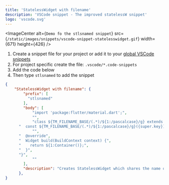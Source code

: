 ```yaml
---
title: 'StatelessWidget with filename'
description: 'VSCode snippet - The improved statelessW snippet'
logo: 'vscode.svg'
---
```


<ImageCenter
  alt={`Demo fo the stlsnamed snippet`}
  src={`/static/images/snippets/vscode-snippet-statelesswidget.gif`}
  width={671}
  height={426}
/>

1. Create a snippet file for your project or add it to your [global VSCode snippets](https://code.visualstudio.com/docs/editor/userdefinedsnippets#_create-your-own-snippets)
1. For project specific create the file: `.vscode/*.code-snippets`
1. Add the code below
1. Then type `stlsnamed` to add the snippet

```json copy wrapLongLines showLineNumbers
{
	"StatelessWidget with filename": {
		"prefix": [
		  "stlsnamed"
		],
		"body": [
			"import 'package:flutter/material.dart';",
			"",
			"class ${TM_FILENAME_BASE/(.*)/${1:/pascalcase}/g} extends StatelessWidget {",
      "  const ${TM_FILENAME_BASE/(.*)/${1:/pascalcase}/g}({super.key});",
			"",
      "  @override",
      "  Widget build(BuildContext context) {",
      "    return ${1:Container()};",
      "  }",
      "}",
			""
		],
		"description": "Creates StatelessWidget which shares the name of the file"
	  },
}
```
